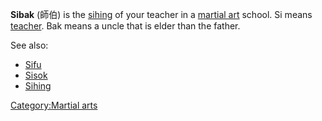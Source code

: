 '''Sibak''' (&#24107;&#20271;) is the [[sihing]] of your teacher in a [[martial art]] school.
Si means [[teacher]].
Bak means a uncle that is elder than the father.

See also:
*[[Sifu]]
*[[Sisok]]
*[[Sihing]]

{{stub}}

[[Category:Martial arts]]